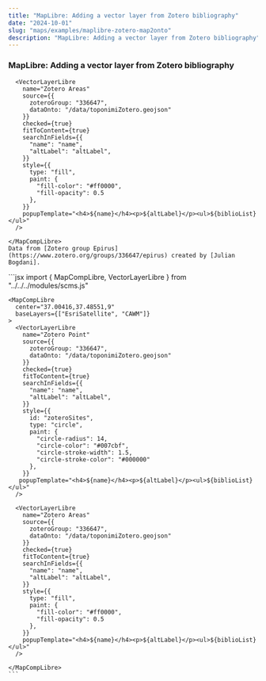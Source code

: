 ```yaml
---
title: "MapLibre: Adding a vector layer from Zotero bibliography"
date: "2024-10-01"
slug: "maps/examples/maplibre-zotero-map2onto"
description: "MapLibre: Adding a vector layer from Zotero bibliography"
---
```



### MapLibre: Adding a vector layer from Zotero bibliography

<div className="row mt-3 mb-5 border-top border-bottom py-3">
  <div className="col-6">
    <MapCompLibre 
      baseLayers={["EsriSatellite", "CAWM"]}
    >
      <VectorLayerLibre
        name="Zotero Point"
        source={{
          zoteroGroup: "336647",
          dataOnto: "/data/toponimiZotero.geojson"
        }}
        checked={true}
        fitToContent={true}
        searchInFields={{
          "name": "name",
          "altLabel": "altLabel",
        }}
        style={{
          type: "circle",
          paint: {
            "circle-radius": 3,
            "circle-color": "#ff0000",
            "circle-stroke-width": 1.5,
            "circle-stroke-color": "#000000"
          },
        }}
        popupTemplate="<h4>${name}</h4><p>${altLabel}</p><ul>${biblioList}</ul>"
      />

      <VectorLayerLibre
        name="Zotero Areas"
        source={{
          zoteroGroup: "336647",
          dataOnto: "/data/toponimiZotero.geojson"
        }}
        checked={true}
        fitToContent={true}
        searchInFields={{
          "name": "name",
          "altLabel": "altLabel",
        }}
        style={{
          type: "fill",
          paint: {
            "fill-color": "#ff0000",
            "fill-opacity": 0.5
          },
        }}
        popupTemplate="<h4>${name}</h4><p>${altLabel}</p><ul>${biblioList}</ul>"
      />

    </MapCompLibre>
    Data from [Zotero group Epirus] (https://www.zotero.org/groups/336647/epirus) created by [Julian Bogdani].

  </div>
  <div className="col-6">
    ```jsx
    import {
      MapCompLibre,
      VectorLayerLibre
    } from "../../../modules/scms.js"

    <MapCompLibre
      center="37.00416,37.48551,9"
      baseLayers={["EsriSatellite", "CAWM"]}
    >
      <VectorLayerLibre
        name="Zotero Point"
        source={{
          zoteroGroup: "336647",
          dataOnto: "/data/toponimiZotero.geojson"
        }}
        checked={true}
        fitToContent={true}
        searchInFields={{
          "name": "name",
          "altLabel": "altLabel",
        }}
        style={{
          id: "zoteroSites",
          type: "circle",
          paint: {
            "circle-radius": 14,
            "circle-color": "#007cbf",
            "circle-stroke-width": 1.5,
            "circle-stroke-color": "#000000"
          },
        }}
       popupTemplate="<h4>${name}</h4><p>${altLabel}</p><ul>${biblioList}</ul>"
      />

      <VectorLayerLibre
        name="Zotero Areas"
        source={{
          zoteroGroup: "336647",
          dataOnto: "/data/toponimiZotero.geojson"
        }}
        checked={true}
        fitToContent={true}
        searchInFields={{
          "name": "name",
          "altLabel": "altLabel",
        }}
        style={{
          type: "fill",
          paint: {
            "fill-color": "#ff0000",
            "fill-opacity": 0.5
          },
        }}
        popupTemplate="<h4>${name}</h4><p>${altLabel}</p><ul>${biblioList}</ul>"
      />

    </MapCompLibre>
    ```

  </div>
</div>
